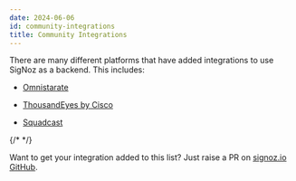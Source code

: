 ```yaml
---
date: 2024-06-06
id: community-integrations
title: Community Integrations
---
```


There are many different platforms that have added integrations to use SigNoz as a backend. This includes:

- [Omnistarate](https://docs.omnistrate.com/build-guides/integrations/?h=signoz#opentelemetry-providers)

- [ThousandEyes by Cisco](https://www.thousandeyes.com/blog/data-observability-backend-opentelemetry)

- [Squadcast](https://support.squadcast.com/integrations/alert-source-integrations-native/signoz) 

{/* <!-- ### [Exporting APISIX Metrics to SigNoz](https://navendu.me/posts/apisix-metrics-signoz/)
Export your Apache APISIX metrics to SigNoz using the prometheus receiver. --> */}


Want to get your integration added to this list? Just raise a PR on [signoz.io GitHub](https://github.com/SigNoz/signoz.io).
